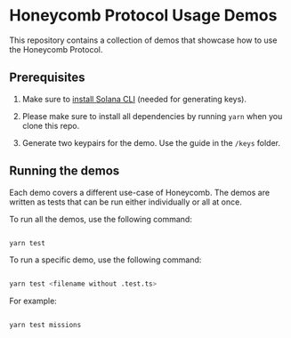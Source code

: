 # Honeycomb Protocol Usage Demos

This repository contains a collection of demos that showcase how to use the Honeycomb Protocol. 

## Prerequisites

1. Make sure to [install Solana CLI](https://docs.solanalabs.com/cli/install) (needed for generating keys).

2. Please make sure to install all dependencies by running `yarn` when you clone this repo.

3. Generate two keypairs for the demo. Use the guide in the `/keys` folder.

## Running the demos

Each demo covers a different use-case of Honeycomb. The demos are written as tests that can be run either individually or all at once.

To run all the demos, use the following command:

```bash

yarn test

```

To run a specific demo, use the following command:

```bash

yarn test <filename without .test.ts>

```

For example:

```bash

yarn test missions

```